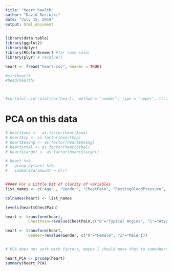 ```yaml
---
title: "heart health"
author: "David Rucinski"
date: "July 15, 2019"
output: html_document
---
```






```r
library(data.table)
library(ggplot2)
library(dplyr)
library(RColorBrewer) #for some color
library(plyr) # revalue()
```

```r

heart <- fread("heart.csv", header = TRUE)

#str(heart)
#head(health)



#corrplot::corrplot(cor(heart), method = "number", type = "upper", tl.col="black", order="hclust", tl.srt=45, col=brewer.pal(n=8, name="PuOr"))

```

# PCA on this data
```r
# heart$sex <-  as.factor(heart$sex)
# heart$cp <- as.factor(heart$cp)
# heart$exang <- as.factor(heart$exang)
# heart$thal <- as.factor(heart$thal)
# heart$target <- as.factor(heart$target) 

# heart %>%
#   group_by(sex) %>%
#   summarize(amount = n())


##### For a Little bit of clarity of variables
list_names <- c("Age" , "Gender", "ChestPain", "RestingBloodPressure", "Cholestrol", "FastingBloodSugar", "RestingECG", "MaxHeartRateAchivied", "ExerciseIndusedAngina", "Oldpeak", "Slope", "MajorVessels", "Thalassemia", "Target")

colnames(heart) <- list_names

```


```r
levels(heart$ChestPain)

heart <- transform(heart,
          ChestPain=revalue(ChestPain,c("0"="Typical Angina", "1"="Atypical Angina", "2"="Non-Anginal", "3"="Asymptomatic")))

heart <- transform(heart,
          Gender=revalue(Gender, c("0"="Female", "1"="Male")))


# PCA does not work with factors, maybe I should move that to somewhere later if I intend to plot
```


```r
heart_PCA <- prcomp(heart)
summary(heart_PCA)

```











